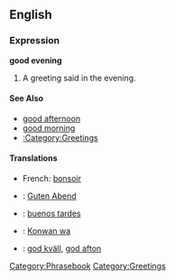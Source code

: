 ==English==

===Expression===
'''good evening'''
# A greeting said in the evening.

====See Also====
*[[good afternoon]]
*[[good morning]]
*[[:Category:Greetings]]

====Translations====
*French: [[bonsoir]]
*{{De}}: [[Guten Abend]]
*{{Es}}: [[buenos tardes]]
*{{ja}}: [[Konwan wa]]
*{{sv}}: [[god kväll]], [[god afton]]


[[Category:Phrasebook]]
[[Category:Greetings]]